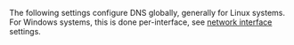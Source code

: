 <!-- Code generated from the comments of the GlobalDnsSettings struct in builder\vsphere\clone\step_customize.go; DO NOT EDIT MANUALLY -->

The following settings configure DNS globally, generally for Linux systems. For Windows systems,
this is done per-interface, see [network interface](#network_interface) settings.

<!-- End of code generated from the comments of the GlobalDnsSettings struct in builder\vsphere\clone\step_customize.go; -->

